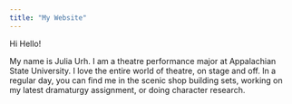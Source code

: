 ```yaml
---
title: "My Website"
---
```


Hi Hello!

My name is Julia Urh. I am a theatre performance major at Appalachian State University. I love the entire world of theatre, on stage and off. In a regular day, you can find me in the scenic shop building sets, working on my latest dramaturgy assignment, or doing character research.
